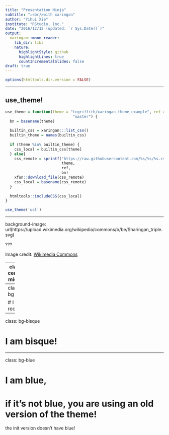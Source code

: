```yaml
---
title: "Presentation Ninja"
subtitle: "⚔<br/>with xaringan"
author: "Yihui Xie"
institute: "RStudio, Inc."
date: "2016/12/12 (updated: `r Sys.Date()`)"
output:
  xaringan::moon_reader:
    lib_dir: libs
    nature:
      highlightStyle: github
      highlightLines: true
      countIncrementalSlides: false
draft: true
---
```



```r
options(htmltools.dir.version = FALSE)
```

---

## use_theme!

```r
use_theme = function(theme = "tcgriffith/xaringan_theme_example", ref =
                              "master") {
  bn = basename(theme)
  
  builtin_css = xaringan:::list_css()
  builtin_theme = names(builtin_css)
  
  if (theme %in% builtin_theme) {
    css_local = builtin_css[theme]
  } else{
    css_remote = sprintf("https://raw.githubusercontent.com/%s/%s/%s.css",
                         theme,
                         ref,
                         bn)
    xfun::download_file(css_remote)
    css_local = basename(css_remote)
  }
  
  htmltools::includeCSS(css_local)
}

use_theme('uol')
```

---

background-image: url(https://upload.wikimedia.org/wikipedia/commons/b/be/Sharingan_triple.svg)

???

Image credit: [Wikimedia Commons](https://commons.wikimedia.org/wiki/File:Sharingan_triple.svg)

---
class: center, middle

# xaringan

### /ʃaː.'riŋ.ɡan/


---
class: bg-red

# I am red!


---
class: bg-bisque

# I am bisque!

---
class: bg-blue

# I am blue, 

# if it's not blue, you are using an old version of the theme!

the init version doesn't have blue!



